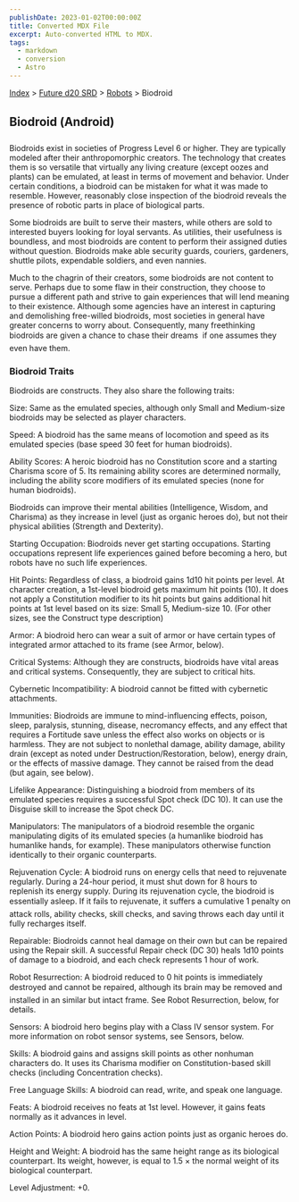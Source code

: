 ```yaml
---
publishDate: 2023-01-02T00:00:00Z
title: Converted MDX File
excerpt: Auto-converted HTML to MDX.
tags:
  - markdown
  - conversion
  - Astro
---
```






[Index](-index) > [Future d20 SRD](future-d20-srd-index) > [Robots](future-d20-srd-robots-index) > Biodroid




## Biodroid (Android)


Biodroids exist in societies of Progress Level 6 or higher. They are typically modeled after their anthropomorphic creators. The technology that creates them is so versatile that virtually any living creature (except oozes and plants) can be emulated, at least in terms of movement and behavior. Under certain conditions, a biodroid can be mistaken for what it was made to resemble. However, reasonably close inspection of the biodroid reveals the presence of robotic parts in place of biological parts.


Some biodroids are built to serve their masters, while others are sold to interested buyers looking for loyal servants. As utilities, their usefulness is boundless, and most biodroids are content to perform their assigned duties without question. Biodroids make able security guards, couriers, gardeners, shuttle pilots, expendable soldiers, and even nannies.


Much to the chagrin of their creators, some biodroids are not content to serve. Perhaps due to some flaw in their construction, they choose to pursue a different path and strive to gain experiences that will lend meaning to their existence. Although some agencies have an interest in capturing and demolishing free-willed biodroids, most societies in general have greater concerns to worry about. Consequently, many freethinking biodroids are given a chance to chase their dreams  if one assumes they even have them.


### Biodroid Traits


Biodroids are constructs. They also share the following traits:


Size: Same as the emulated species, although only Small and Medium-size biodroids may be selected as player characters.


Speed: A biodroid has the same means of locomotion and speed as its emulated species (base speed 30 feet for human biodroids).


Ability Scores: A heroic biodroid has no Constitution score and a starting Charisma score of 5. Its remaining ability scores are determined normally, including the ability score modifiers of its emulated species (none for human biodroids).


Biodroids can improve their mental abilities (Intelligence, Wisdom, and Charisma) as they increase in level (just as organic heroes do), but not their physical abilities (Strength and Dexterity).


Starting Occupation: Biodroids never get starting occupations. Starting occupations represent life experiences gained before becoming a hero, but robots have no such life experiences.


Hit Points: Regardless of class, a biodroid gains 1d10 hit points per level. At character creation, a 1st-level biodroid gets maximum hit points (10). It does not apply a Constitution modifier to its hit points but gains additional hit points at 1st level based on its size: Small 5, Medium-size 10. (For other sizes, see the Construct type description)


Armor: A biodroid hero can wear a suit of armor or have certain types of integrated armor attached to its frame (see Armor, below).


Critical Systems: Although they are constructs, biodroids have vital areas and critical systems. Consequently, they are subject to critical hits.


Cybernetic Incompatibility: A biodroid cannot be fitted with cybernetic attachments.


Immunities: Biodroids are immune to mind-influencing effects, poison, sleep, paralysis, stunning, disease, necromancy effects, and any effect that requires a
Fortitude save unless the effect also works on objects or is harmless. They are not subject to nonlethal damage, ability damage, ability drain (except as noted
under Destruction/Restoration, below), energy drain, or the effects of massive damage. They cannot be raised from the dead (but again, see below).


Lifelike Appearance: Distinguishing a biodroid from members of its emulated species requires a successful Spot check (DC 10). It can use the Disguise skill to increase the Spot check DC.


Manipulators: The manipulators of a biodroid resemble the organic manipulating digits of its emulated species (a humanlike biodroid has humanlike hands, for example). These manipulators otherwise function identically to their organic counterparts.


Rejuvenation Cycle: A biodroid runs on energy cells that need to rejuvenate regularly. During a 24-hour period, it must shut down for 8 hours to replenish its energy supply. During its rejuvenation cycle, the biodroid is essentially asleep. If it fails to rejuvenate, it suffers a cumulative 1 penalty on attack rolls, ability checks, skill checks, and saving throws each day until it fully recharges itself.


Repairable: Biodroids cannot heal damage on their own but can be repaired using the Repair skill. A successful Repair check (DC 30) heals 1d10 points of damage to a biodroid, and each check represents 1 hour of work.


Robot Resurrection: A biodroid reduced to 0 hit points is immediately destroyed and cannot be repaired, although its brain may be removed and installed in an similar but intact frame. See Robot Resurrection, below, for details.


Sensors: A biodroid hero begins play with a Class IV sensor system. For more information on robot sensor systems, see Sensors, below.


Skills: A biodroid gains and assigns skill points as other nonhuman characters do. It uses its Charisma modifier on Constitution-based skill checks (including Concentration checks).


Free Language Skills: A biodroid can read, write, and speak one language.


Feats: A biodroid receives no feats at 1st level. However, it gains feats normally as it advances in level.


Action Points: A biodroid hero gains action points just as organic heroes do.


Height and Weight: A biodroid has the same height range as its biological counterpart. Its weight, however, is equal to 1.5 × the normal weight of its
biological counterpart.


Level Adjustment: +0.



